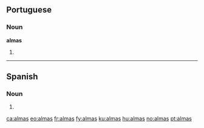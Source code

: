 ==Portuguese==

===Noun===
'''almas''' {{f|p}}

# {{pt-noun form of|[[alma]]|onlyf|pl}}

----

==Spanish==

===Noun===
{{head|es|noun form|g=f|g2=p}}

# {{plural of|[[alma#Spanish|alma]]|nocat=1|lang=es}}

[[ca:almas]]
[[eo:almas]]
[[fr:almas]]
[[fy:almas]]
[[ku:almas]]
[[hu:almas]]
[[no:almas]]
[[pt:almas]]